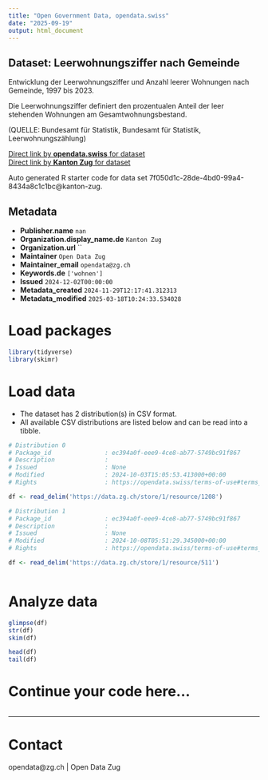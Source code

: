 ```yaml
---
title: "Open Government Data, opendata.swiss"
date: "2025-09-19"
output: html_document
---
```


## Dataset: Leerwohnungsziffer nach Gemeinde

Entwicklung der Leerwohnungsziffer und Anzahl leerer Wohnungen nach Gemeinde, 1997 bis 2023.						

Die Leerwohnungsziffer definiert den prozentualen Anteil der leer stehenden Wohnungen am Gesamtwohnungsbestand.

(QUELLE: Bundesamt für Statistik, Bundesamt für Statistik, Leerwohnungszählung)

[Direct link by **opendata.swiss** for dataset](https://opendata.swiss/de/dataset/leerwohnungsziffer-nach-gemeinde)<br>
[Direct link by **Kanton Zug** for dataset](https://www.zg.ch/behoerden/gesundheitsdirektion/statistikfachstelle/themen/09bau-und-wohnungswesen/wohnungen-2)

Auto generated R starter code for data set 7f050d1c-28de-4bd0-99a4-8434a8c1c1bc@kanton-zug.

## Metadata

- **Publisher.name** `nan`
- **Organization.display_name.de** `Kanton Zug`
- **Organization.url** ``
- **Maintainer** `Open Data Zug`
- **Maintainer_email** `opendata@zg.ch`
- **Keywords.de** `['wohnen']`
- **Issued** `2024-12-02T00:00:00`
- **Metadata_created** `2024-11-29T12:17:41.312313`
- **Metadata_modified** `2025-03-18T10:24:33.534028`


# Load packages

```r

library(tidyverse)
library(skimr)

```

# Load data

-   The dataset has 2 distribution(s) in CSV format.
-   All available CSV distributions are listed below and can be read into a tibble.

```r

# Distribution 0
# Package_id               : ec394a0f-eee9-4ce8-ab77-5749bc91f867
# Description              : 
# Issued                   : None
# Modified                 : 2024-10-03T15:05:53.413000+00:00
# Rights                   : https://opendata.swiss/terms-of-use#terms_by

df <- read_delim('https://data.zg.ch/store/1/resource/1208')

# Distribution 1
# Package_id               : ec394a0f-eee9-4ce8-ab77-5749bc91f867
# Description              : 
# Issued                   : None
# Modified                 : 2024-10-08T05:51:29.345000+00:00
# Rights                   : https://opendata.swiss/terms-of-use#terms_by

df <- read_delim('https://data.zg.ch/store/1/resource/511')



```

# Analyze data

```r

glimpse(df)
str(df)
skim(df)

head(df)
tail(df)

```

# Continue your code here...

```r

```

------------------------------------------------------------------------

# Contact

opendata@zg.ch | Open Data Zug
